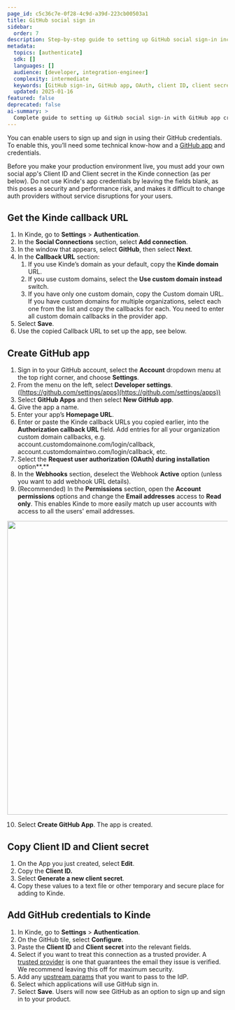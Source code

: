 ```yaml
---
page_id: c5c36c7e-0f28-4c9d-a39d-223cb00503a1
title: GitHub social sign in
sidebar:
  order: 7
description: Step-by-step guide to setting up GitHub social sign-in including GitHub app creation, OAuth configuration, and Kinde integration.
metadata:
  topics: [authenticate]
  sdk: []
  languages: []
  audience: [developer, integration-engineer]
  complexity: intermediate
  keywords: [GitHub sign-in, GitHub app, OAuth, client ID, client secret, callback URL, webhooks]
  updated: 2025-01-16
featured: false
deprecated: false
ai-summary: >
  Complete guide to setting up GitHub social sign-in with GitHub app creation and OAuth configuration.
---
```


You can enable users to sign up and sign in using their GitHub credentials. To enable this, you’ll need some technical know-how and a [GitHub app](https://docs.github.com/en/apps/creating-github-apps/about-creating-github-apps/about-creating-github-apps) and credentials.

<Aside type="warning" title="Social sign in for production environments">

Before you make your production environment live, you must add your own social app's Client ID and Client secret in the Kinde connection (as per below). Do not use Kinde's app credentials by leaving the fields blank, as this poses a security and performance risk, and makes it difficult to change auth providers without service disruptions for your users.

</Aside>

## **Get the Kinde callback URL**

1. In Kinde, go to **Settings** > **Authentication**.
2. In the **Social Connections** section, select **Add connection**.
3. In the window that appears, select **GitHub**, then select **Next**.
4. In the **Callback URL** section:
   1. If you use Kinde’s domain as your default, copy the **Kinde domain** URL.
   2. If you use custom domains, select the **Use custom domain instead** switch.
   3. If you have only one custom domain, copy the Custom domain URL. If you have custom domains for multiple organizations, select each one from the list and copy the callbacks for each. You need to enter all custom domain callbacks in the provider app.
5. Select **Save**.
6. Use the copied Callback URL to set up the app, see below.

## **Create GitHub app**

1. Sign in to your GitHub account, select the **Account** dropdown menu at the top right corner, and choose **Settings**.
2. From the menu on the left, select **Developer settings**. ([https://github.com/settings/apps](https://github.com/settings/apps))
3. Select **GitHub Apps** and then select **New GitHub app**.
4. Give the app a name.
5. Enter your app’s **Homepage URL**.
6. Enter or paste the Kinde callback URLs you copied earlier, into the **Authorization callback URL** field. Add entries for all your organization custom domain callbacks, e.g. account.customdomainone.com/login/callback, account.customdomaintwo.com/login/callback, etc.
7. Select the **Request user authorization (OAuth) during installation** option**.**
8. In the **Webhooks** section, deselect the Webhook **Active** option (unless you want to add webhook URL details).
9. (Recommended) In the **Permissions** section, open the **Account permissions** options and change the **Email addresses** access to **Read only**. This enables Kinde to more easily match up user accounts with access to all the users' email addresses.

<img
  src="https://imagedelivery.net/skPPZTHzSlcslvHjesZQcQ/91a0d647-35d8-450b-26d2-21b5c8dca400/public"
  alt=""
  width="672px"
  height="auto"
  fetchpriority="low"
  loading="lazy"
  decoding="async"
/>

10. Select **Create GitHub App**. The app is created.

## Copy Client ID and Client secret

1. On the App you just created, select **Edit**.
2. Copy the **Client ID.**
3. Select **Generate a new client secret**.
4. Copy these values to a text file or other temporary and secure place for adding to Kinde.

## **Add GitHub credentials to Kinde**

1. In Kinde, go to **Settings** > **Authentication**.
2. On the GitHub tile, select **Configure**.
3. Paste the **Client ID** and **Client secret** into the relevant fields.
4. Select if you want to treat this connection as a trusted provider. A [trusted provider](/authenticate/about-auth/identity-and-verification/) is one that guarantees the email they issue is verified. We recommend leaving this off for maximum security.
5. Add any [upstream params](/authenticate/auth-guides/pass-params-idp/) that you want to pass to the IdP.
6. Select which applications will use GitHub sign in.
7. Select **Save**. Users will now see GitHub as an option to sign up and sign in to your product.
